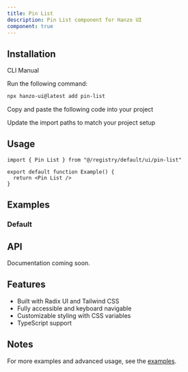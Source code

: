 ```yaml
---
title: Pin List
description: Pin List component for Hanzo UI
component: true
---
```


<ComponentPreview name="pin-list-demo" />

## Installation

<Tabs defaultValue="cli">

<TabsList>
  <TabsTrigger value="cli">CLI</TabsTrigger>
  <TabsTrigger value="manual">Manual</TabsTrigger>
</TabsList>

<TabsContent value="cli">

<Steps>

<Step>Run the following command:</Step>

```bash
npx hanzo-ui@latest add pin-list
```

</Steps>

</TabsContent>

<TabsContent value="manual">

<Steps>

<Step>Copy and paste the following code into your project</Step>

<ComponentSource name="pin-list" />

<Step>Update the import paths to match your project setup</Step>

</Steps>

</TabsContent>

</Tabs>

## Usage

```tsx
import { Pin List } from "@/registry/default/ui/pin-list"

export default function Example() {
  return <Pin List />
}
```

## Examples

### Default

<ComponentPreview name="pin-list-demo" />

## API

Documentation coming soon.

## Features

- Built with Radix UI and Tailwind CSS
- Fully accessible and keyboard navigable  
- Customizable styling with CSS variables
- TypeScript support

## Notes

For more examples and advanced usage, see the [examples](/examples).
